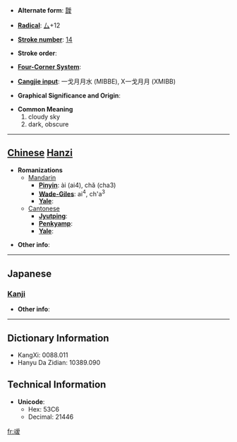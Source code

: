 * '''Alternate form''': [[靉]]

* '''[[Wiktionary:Chinese radical index| Radical]]''': [[Wiktionary:Chinese radical index 厶|厶]]+12

* '''[[Wiktionary:Chinese total strokes index|Stroke number]]''': [[Wiktionary:Chinese total strokes index 14|14]]

* '''Stroke order''': 

* '''[[Wiktionary:Chinese four corner index|Four-Corner System]]''': 

* '''[[Wiktionary:Chinese Cangjie index|Cangjie input]]''': 一戈月月水 (MIBBE), X一戈月月 (XMIBB)

* '''Graphical Significance and Origin''': 

* '''Common Meaning'''
*#cloudy sky
*# dark, obscure


----

== [[Chinese]] [[Hanzi]] ==

* '''Romanizations'''
** [[Mandarin]]
*** '''[[Pinyin]]''': ài (ai4), chǎ (cha3)
*** '''[[Wade-Giles]]''': ai<sup>4</sup>, ch'a<sup>3</sup>
*** '''[[Yale]]''': 
**[[Cantonese]]
***'''[[Jyutping]]''':
***'''[[Penkyamp]]''': 
***'''[[Yale]]''': 

* '''Other info''': 

----

==Japanese==
===[[Kanji]]===
{{kanji|on readings=[[あい]] (ai)|kun readings=}}

* '''Other info''':  

----

== Dictionary Information ==

* KangXi: 0088.011
* Hanyu Da Zidian: 10389.090

== Technical Information ==

* '''Unicode''':
** Hex: 53C6
** Decimal: 21446

[[fr:叆]]